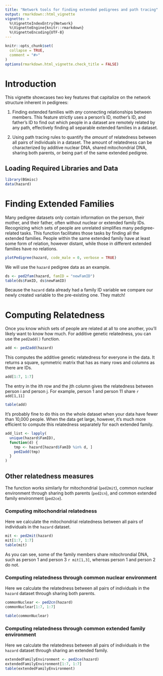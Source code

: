 ```yaml
---
title: "Network tools for finding extended pedigrees and path tracing"
output: rmarkdown::html_vignette
vignette: >
  %\VignetteIndexEntry{Network}
  %\VignetteEngine{knitr::rmarkdown}
  %\VignetteEncoding{UTF-8}
---
```


```r
knitr::opts_chunk$set(
  collapse = TRUE,
  comment = "#>"
)
options(rmarkdown.html_vignette.check_title = FALSE)
```

# Introduction

This vignette showcases two key features that capitalize on the network
structure inherent in pedigrees:

1.  Finding extended families with *any* connecting relationships
    between members. This feature strictly uses a person's ID, mother's
    ID, and father's ID to find out which people in a dataset are
    remotely related by any path, effectively finding all separable
    extended families in a dataset.

2.  Using path tracing rules to quantify the *amount* of relatedness
    between all pairs of individuals in a dataset. The amount of
    relatedness can be characterized by additive nuclear DNA, shared
    mitochondrial DNA, sharing both parents, or being part of the same
    extended pedigree.

## Loading Required Libraries and Data

```r
library(BGmisc)
data(hazard)
```

# Finding Extended Families

Many pedigree datasets only contain information on the person, their
mother, and their father, often without nuclear or extended family IDs.
Recognizing which sets of people are unrelated simplifies many
pedigree-related tasks. This function facilitates those tasks by finding
all the extended families. People within the same extended family have
at least some form of relation, however distant, while those in
different extended families have no relations.

```r
plotPedigree(hazard, code_male = 0, verbose = TRUE)
```

We will use the `hazard` pedigree data as an example.

```r
ds <- ped2fam(hazard, famID = "newFamID")
table(ds$FamID, ds$newFamID)
```

Because the `hazard` data already had a family ID variable we compare
our newly created variable to the pre-existing one. They match!

# Computing Relatedness

Once you know which sets of people are related at all to one another,
you'll likely want to know how much. For additive genetic relatedness,
you can use the `ped2add()` function.

```r
add <- ped2add(hazard)
```

This computes the additive genetic relatedness for everyone in the data.
It returns a square, symmetric matrix that has as many rows and columns
as there are IDs.

```r
add[1:7, 1:7]
```

The entry in the ith row and the jth column gives the relatedness
between person i and person j. For example, person 1 and person 11 share
`r add[1,11]`

```r
table(add)
```

It's probably fine to do this on the whole dataset when your data have
fewer than 10,000 people. When the data get large, however, it's much
more efficient to compute this relatedness separately for each extended
family.

```r
add_list <- lapply(
  unique(hazard$FamID),
  function(d) {
    tmp <- hazard[hazard$FamID %in% d, ]
    ped2add(tmp)
  }
)
```

## Other relatedness measures

The function works similarly for mitochondrial (`ped2mit`), common
nuclear environment through sharing both parents (`ped2cn`), and common
extended family environment (`ped2ce`).

### Computing mitochondrial relatedness

Here we calculate the mitochondrial relatedness between all pairs of
individuals in the `hazard` dataset.

```r
mit <- ped2mit(hazard)
mit[1:7, 1:7]
table(mit)
```

As you can see, some of the family members share mitochrondial DNA, such
as person 1 and person 3 `r mit[1,3]`, whereas person 1 and person 2 do
not.

### Computing relatedness through common nuclear environment

Here we calculate the relatedness between all pairs of individuals in
the `hazard` dataset through sharing both parents.

```r
commonNuclear <- ped2cn(hazard)
commonNuclear[1:7, 1:7]

table(commonNuclear)
```

### Computing relatedness through common extended family environment

Here we calculate the relatedness between all pairs of individuals in
the `hazard` dataset through sharing an extended family.

```r
extendedFamilyEnvironment <- ped2ce(hazard)
extendedFamilyEnvironment[1:7, 1:7]
table(extendedFamilyEnvironment)
```
